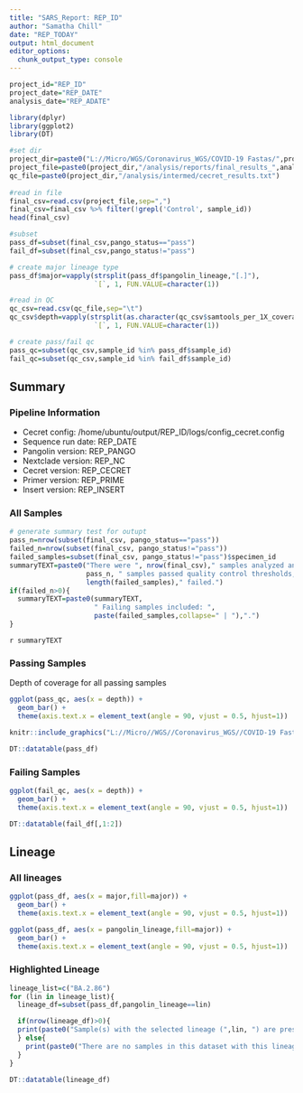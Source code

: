 ---
title: "SARS_Report: REP_ID"
author: "Samatha Chill"
date: "REP_TODAY"
output: html_document
editor_options: 
  chunk_output_type: console
---

```{r setup, include=FALSE}
project_id="REP_ID"
project_date="REP_DATE"
analysis_date="REP_ADATE"
```

```{r, include=FALSE}
library(dplyr)
library(ggplot2)
library(DT)
```

```{r, include=FALSE}
#set dir
project_dir=paste0("L://Micro/WGS/Coronavirus_WGS/COVID-19 Fastas/",project_id)
project_file=paste0(project_dir,"/analysis/reports/final_results_",analysis_date,".csv")
qc_file=paste0(project_dir,"/analysis/intermed/cecret_results.txt")
  
#read in file
final_csv=read.csv(project_file,sep=",")
final_csv=final_csv %>% filter(!grepl('Control', sample_id))
head(final_csv)

#subset
pass_df=subset(final_csv,pango_status=="pass")
fail_df=subset(final_csv,pango_status!="pass")

# create major lineage type
pass_df$major=vapply(strsplit(pass_df$pangolin_lineage,"[.]"), 
                     `[`, 1, FUN.VALUE=character(1))

#read in QC
qc_csv=read.csv(qc_file,sep="\t")
qc_csv$depth=vapply(strsplit(as.character(qc_csv$samtools_per_1X_coverage_after_trimming),"[.]"), 
                     `[`, 1, FUN.VALUE=character(1))

# create pass/fail qc
pass_qc=subset(qc_csv,sample_id %in% pass_df$sample_id)
fail_qc=subset(qc_csv,sample_id %in% fail_df$sample_id)
```

## Summary {.tabset}

### Pipeline Information
- Cecret config: /home/ubuntu/output/REP_ID/logs/config_cecret.config
- Sequence run date: REP_DATE
- Pangolin version: REP_PANGO
- Nextclade version: REP_NC
- Cecret version: REP_CECRET
- Primer version: REP_PRIME
- Insert version: REP_INSERT

### All Samples

```{r summarytext, echo=FALSE}
# generate summary test for outupt
pass_n=nrow(subset(final_csv, pango_status=="pass"))
failed_n=nrow(subset(final_csv, pango_status!="pass"))
failed_samples=subset(final_csv, pango_status!="pass")$specimen_id
summaryTEXT=paste0("There were ", nrow(final_csv)," samples analyzed and ",
                   pass_n, " samples passed quality control thresholds, while ",
                   length(failed_samples)," failed.")
if(failed_n>0){
  summaryTEXT=paste0(summaryTEXT,
                     " Failing samples included: ",
                     paste(failed_samples,collapse=" | "),".")
}
```

`r summaryTEXT`

### Passing Samples

Depth of coverage for all passing samples
```{r echo=FALSE}
ggplot(pass_qc, aes(x = depth)) +
  geom_bar() + 
  theme(axis.text.x = element_text(angle = 90, vjust = 0.5, hjust=1))
```

```{r echo=FALSE, out.width = '100%'}
knitr::include_graphics("L://Micro//WGS//Coronavirus_WGS//COVID-19 Fastas//REP_ID//analysis//intermed//fragment_plot.png", error = FALSE)
```

```{r echo=FALSE}
DT::datatable(pass_df)
```

### Failing Samples

```{r echo=FALSE}
ggplot(fail_qc, aes(x = depth)) +
  geom_bar() + 
  theme(axis.text.x = element_text(angle = 90, vjust = 0.5, hjust=1))
```

```{r echo=FALSE}
DT::datatable(fail_df[,1:2])
```

## Lineage {.tabset}

### All lineages

```{r echo=FALSE}
ggplot(pass_df, aes(x = major,fill=major)) +
  geom_bar() + 
  theme(axis.text.x = element_text(angle = 90, vjust = 0.5, hjust=1))

ggplot(pass_df, aes(x = pangolin_lineage,fill=major)) +
  geom_bar() + 
  theme(axis.text.x = element_text(angle = 90, vjust = 0.5, hjust=1))
```

### Highlighted Lineage

```{r echo=FALSE}
lineage_list=c("BA.2.86")
for (lin in lineage_list){
  lineage_df=subset(pass_df,pangolin_lineage==lin)

  if(nrow(lineage_df)>0){
  print(paste0("Sample(s) with the selected lineage (",lin, ") are present in the dataset (N=",nrow(lineage_df),")."))
  } else{
    print(paste0("There are no samples in this dataset with this lineage: ",lin))
  }
}
```

```{r echo=FALSE}
DT::datatable(lineage_df)
```